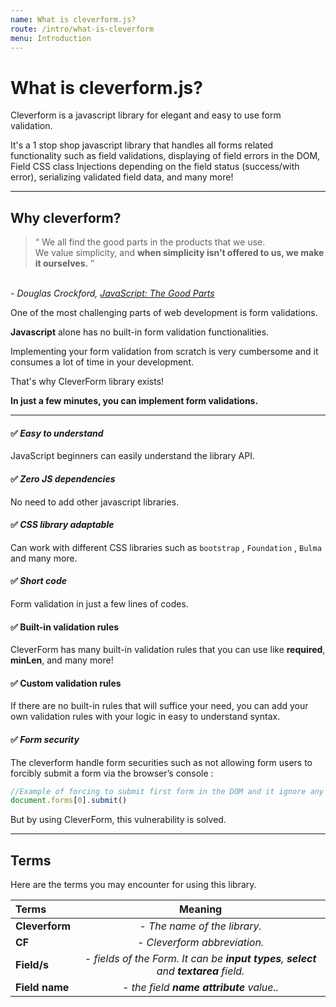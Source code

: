 ```yaml
---
name: What is cleverform.js?
route: /intro/what-is-cleverform
menu: Introduction
---
```



# What is cleverform.js?

Cleverform is a javascript library for elegant and easy to use form validation.

It's a 1 stop shop javascript library that handles all forms related functionality such as field validations, displaying of field errors in the DOM, Field CSS class Injections depending on the field status (success/with error), serializing validated field data, and many more!


---

## Why cleverform?

> “ We all find the good parts in the products that we use.<br/>We value simplicity, and <b>when simplicity isn’t offered to us, we make it ourselves.</b> ”
<br/>
<i>- Douglas Crockford, <a target='_new' href='https://www.goodreads.com/book/show/2998152-javascript'>JavaScript: The Good Parts</a> </i>

One of the most challenging parts of web development is form validations.

__Javascript__ alone has no built-in form validation functionalities.

Implementing your form validation from scratch is very cumbersome and it consumes a lot of time in your development. 

That's why CleverForm library exists!

__In just a few minutes, you can implement form validations.__

___

#### ✅ _Easy to understand_ 
JavaScript beginners can easily understand the library API.


#### ✅ _Zero JS dependencies_
No need to add other javascript libraries.

#### ✅ _CSS library adaptable_ 
Can work with different CSS libraries such as `bootstrap` , `Foundation` , `Bulma` and many more.


#### ✅ _Short code_ 
Form validation in just a few lines of codes.

#### ✅ Built-in validation rules
CleverForm has many built-in validation rules that you can use like __required__, __minLen__, and many more!

#### ✅ Custom validation rules
If there are no built-in rules that will suffice your need,
you can add your own validation rules with your logic in easy to understand syntax.

<!-- #### ✅ _Customizable error message_ 
Display form validation error messages easily in any part of the DOM depending on your projects need. -->


#### ✅ _Form security_ 
The cleverform handle form securities such as not allowing form users to forcibly submit a form via the browser’s console :

```js
//Example of forcing to submit first form in the DOM and it ignore any kind of form validations 
document.forms[0].submit()
```
But by using CleverForm, this vulnerability is solved. 


    
<!-- ## Principles
 ...... -->


---

## Terms
 Here are the terms you may encounter for using this library.


| Terms     | Meaning |
| :----         | :-----: |
| **Cleverform**      | _- The name of the library._ |
| **CF** | _- Cleverform abbreviation._ |
| **Field/s** | _- fields of the Form. It can be __input types__, __select__ and __textarea__ field._ |
| **Field name** | _- the field __name attribute__ value.._ |